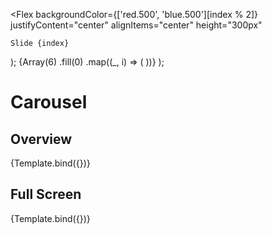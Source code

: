 

<Meta title="Components/Data display/Carousel" component={Carousel} />

  <Flex
    backgroundColor={['red.500', 'blue.500'][index % 2]}
    justifyContent="center"
    alignItems="center"
    height="300px"
  >
    Slide {index}
  </Flex>
);

  <FullHeight>
    <Carousel
      {...args}
      onSlideClick={args.onSlideClick ? action('onSlideClick') : undefined}
    >
      {Array(6)
        .fill(0)
        .map((_, i) => (
          <Slide index={i + 1} key={`slide-${i + 1}`} />
        ))}
    </Carousel>
  </FullHeight>
);

# Carousel

## Overview

<Canvas>
  <Story
    name="Overview"
    args={{
      startIndex: 0,
      onSlideClick: true,
      variant: 'default',
    }}
  >
    {Template.bind({})}
  </Story>
</Canvas>

## Full Screen

<Canvas>
  <Story
    name="Full screen"
    args={{
      startIndex: 0,
      onSlideClick: true,
      variant: 'fullScreen',
    }}
  >
    {Template.bind({})}
  </Story>
</Canvas>
